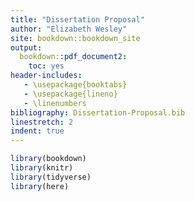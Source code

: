 ```yaml
---
title: "Dissertation Proposal"
author: "Elizabeth Wesley"
site: bookdown::bookdown_site
output:
  bookdown::pdf_document2:
    toc: yes
header-includes:
   - \usepackage{booktabs}
   - \usepackage{lineno}
   - \linenumbers
bibliography: Dissertation-Proposal.bib  
linestretch: 2
indent: true
---
```


```r
library(bookdown)
library(knitr)
library(tidyverse)
library(here)
```


<!-- Chapters:
01-intro
02-data
03-prelim
04-limits
05-path-forward
06-contingency
99-ref
-->



 

